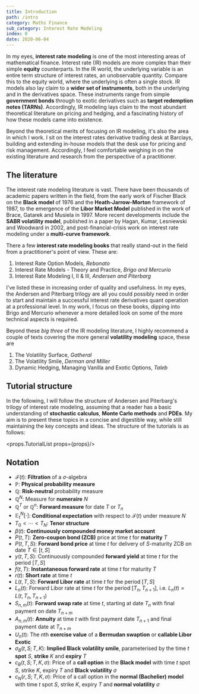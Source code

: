 ```yaml
---
title: Introduction
path: /intro
category: Maths Finance
sub_category: Interest Rate Modeling
index: 0
date: 2020-06-04
---
```


In my eyes, **interest rate modeling** is one of the most interesting areas of
mathematical finance. Interest rate (IR) models are more complex than their 
simple **equity** counterparts. In the IR world, the underlying variable is an 
entire term structure of interest rates, an unobservable quantity. Compare this 
to the equity world, where the underlying is often a single stock. IR models 
also lay claim to a **wider set of instruments**, both in the underlying and in 
the derivatives space. These instruments range from simple **government bonds** 
through to exotic derivatives such as **target redemption notes (TARNs)**. 
Accordingly, IR modeling lays claim to the most abundant theoretical literature 
on pricing and hedging, and a fascinating history of how these models came into
existence.

Beyond the theoretical merits of focusing on IR modeling, it's also the area
in which I work. I sit on the interest rates derivative trading desk at 
Barclays, building and extending in-house models that the desk use for pricing 
and risk management. Accordingly, I feel comfortable weighing in on the existing 
literature and research from the perspective of a practitioner. 

## The literature
The interest rate modeling literature is vast. There have been thousands of 
academic papers written in the field, from the early work of Fischer Black on 
the **Black model** of 1976 and the **Heath-Jarrow-Morton** framework of 1987, 
to the emergence of the **Libor Market Model** published in the work of Brace, 
Gatarek and Musiela in 1997. More recent developments include the **SABR 
volatility model**, published in a paper by Hagan, Kumar, Lesniewski and 
Woodward in 2002, and post-financial-crisis work on interest rate modeling 
under a **multi-curve framework**.

There a few **interest rate modeling books** that really stand-out in the field 
from a practitioner's point of view. These are:

1. Interest Rate Option Models, *Rebonato*
2. Interest Rate Models - Theory and Practice, *Brigo and Mercurio*
3. Interest Rate Modeling I, II & III, *Andersen and Piterbarg*

I've listed these in increasing order of quality and usefulness. In my eyes, the
Andersen and Piterbarg trilogy are all you could possibly need in order to start
and maintain a successful interest rate derivatives quant operation at a
professional level. In my work, I focus on these books, dipping into Brigo and
Mercurio whenever a more detailed look on some of the more technical aspects is
required.

Beyond these *big three* of the IR modeling literature, I highly recommend a 
couple of texts covering the more general **volatility modeling** space, these 
are

1. The Volatility Surface, *Gatheral*
2. The Volatility Smile, *Derman and Miller*
3. Dynamic Hedging, Managing Vanilla and Exotic Options, *Taleb*

## Tutorial structure
In the following, I will follow the structure of Andersen and Piterbarg's 
trilogy of interest rate modeling, assuming that a reader has a basic 
understanding of **stochastic calculus**, **Monte Carlo methods** and **PDEs**. 
My aim is to present these topics in a concise and digestible way, while still 
maintaining the key concepts and ideas. The structure of the tutorials is as 
follows:

<props.TutorialList props={props}/>

## Notation
* $\mathcal{F}(t)$: **Filtration** of a $\sigma$-algebra
* $\mathbb{P}$: **Physical probability measure**
* $\mathbb{Q}$: **Risk-neutral** probability measure
* $\mathbb{Q}^N$: Measure for **numeraire** $N$
* $\mathbb{Q}^T$ or $\mathbb{Q}^n$: **Forward measure** for date $T$ or $T_n$
* $\mathbb{E}_t^N[\cdot]$: **Conditional expectation** with respect to 
$\mathcal{F}(t)$ under measure $N$
* $T_0 < \cdots < T_N$: **Tenor structure**
* $\beta(t)$: **Continuously compounded money market account**
* $P(t,T)$: **Zero-coupon bond (ZCB)** price at time $t$ for **maturity** $T$
* $P(t,T,S)$: **Forward bond price** at time $t$ for delivery of $S$-maturity 
ZCB on date $T \in [t,S]$
* $y(t,T,S)$: Continuously compounded **forward yield** at time $t$ for the 
period $[T, S]$
* $f(t,T)$: **Instantaneous forward rate** at time $t$ for maturity $T$
* $r(t)$: **Short rate** at time $t$
* $L(t,T,S)$: **Forward Libor rate** at time $t$ for the period $[T,S]$
* $L_n(t)$: Forward Libor rate at time $t$ for the 
period $[T_n, T_{n+1}]$, i.e. $L_n(t) = L(t, T_n, T_{n+1})$
* $S_{n,m}(t)$: **Forward swap rate** at time $t$, starting at date $T_n$ with 
final payment on date $T_{n+m}$
* $A_{n,m}(t)$: **Annuity** at time $t$ with first payment date $T_{n+1}$ and 
final payment date at $T_{n+m}$
* $U_n(t)$: The $n$th **exercise value** of a **Bermudan swaption** or 
**callable Libor Exotic**
* $\sigma_B(t,S;T,K)$: **Implied Black volatility smile**, parameterised by the 
time $t$ **spot** $S$, **strike** $K$ and **expiry** $T$
* $c_B(t,S; T, K, \sigma)$: Price of a **call option** in the **Black model** 
with time $t$ spot $S$, strike $K$, expiry $T$ and **Black volatility** $\sigma$
* $c_N(r,S;T, K, \sigma)$: Price of a call option in the 
**normal (Bachelier) model** with time $t$ spot $S$, strike $K$, expiry $T$ 
and **normal volatility** $\sigma$